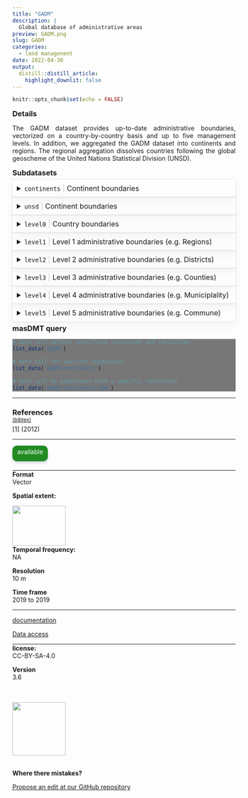 ```yaml
---
title: "GADM"
description: |
  Global database of administrative areas
preview: GADM.png
slug: GADM
categories:
  - land managenent
date: 2022-04-30
output:
  distill::distill_article:
    highlight_downlit: false
---
```

  
```r
knitr::opts_chunk$set(echo = FALSE)
```

<div style="width=80%;margin-top:0;margin-bottom:0;">
<h3 style="margin-top:5;margin-bottom:5;">Details</h3>
<p align="justify">
The GADM dataset provides up-to-date administrative boundaries, vectorized on a country-by-country basis and up to five management levels. In addition, we aggregated the GADM dataset into continents and regions. The regional aggregation dissolves countries following the global geoscheme of the United Nations Statistical Division (UNSD).
</p>

<h3 style="margin-top:5;margin-bottom:5;">Subdatasets</h3>
<details style='cursor:pointer;border:none;box-shadow: rgba(0, 0, 0, 0.05) 0px 6px 24px 0px, rgba(0, 0, 0, 0.08) 0px 0px 0px 1px;padding:10px;margin:0;'>
<summary style="font-size:16px;">`continents`<span style="color:#C8C8C8;"> | </span>Continent boundaries</summary>
<hr style="margin-top:0;margin-bottom:20px;">
|content|description|
|-------|-----------|
|ogc_fid|Unique feature identifier|
|region|Continent name|
</details>
<details style='cursor:pointer;border:none;box-shadow: rgba(0, 0, 0, 0.05) 0px 6px 24px 0px, rgba(0, 0, 0, 0.08) 0px 0px 0px 1px;padding:10px;margin:0;'>
<summary style="font-size:16px;">`unsd`<span style="color:#C8C8C8;"> | </span>Continent boundaries</summary>
<hr style="margin-top:0;margin-bottom:20px;">
|content|description|
|-------|-----------|
|ogc_fid|Unique feature identifier|
|region|Region name|
</details>
<details style='cursor:pointer;border:none;box-shadow: rgba(0, 0, 0, 0.05) 0px 6px 24px 0px, rgba(0, 0, 0, 0.08) 0px 0px 0px 1px;padding:10px;margin:0;'>
<summary style="font-size:16px;">`level0`<span style="color:#C8C8C8;"> | </span>Country boundaries</summary>
<hr style="margin-top:0;margin-bottom:20px;">
|content|description|
|-------|-----------|
|ogc_fid0|Unique feature identifier|
|gid_0|Country ISO3 code|
|name_0|Country name|
</details>
<details style='cursor:pointer;border:none;box-shadow: rgba(0, 0, 0, 0.05) 0px 6px 24px 0px, rgba(0, 0, 0, 0.08) 0px 0px 0px 1px;padding:10px;margin:0;'>
<summary style="font-size:16px;">`level1`<span style="color:#C8C8C8;"> | </span>Level 1 administrative boundaries (e.g. Regions)</summary>
<hr style="margin-top:0;margin-bottom:20px;">
|content|description|
|-------|-----------|
|ogc_fid0|Unique feature identifier|
|gid_0|Country ISO3 code|
|name_0|Country name|
|gif_1|Unique identifier of administrative area (level 1)|
|name_1|Name of administrative area (level 1)|
|engtype_1|Type of administrative area (English name)|
</details>
<details style='cursor:pointer;border:none;box-shadow: rgba(0, 0, 0, 0.05) 0px 6px 24px 0px, rgba(0, 0, 0, 0.08) 0px 0px 0px 1px;padding:10px;margin:0;'>
<summary style="font-size:16px;">`level2`<span style="color:#C8C8C8;"> | </span>Level 2 administrative boundaries (e.g. Districts)</summary>
<hr style="margin-top:0;margin-bottom:20px;">
|content|description|
|-------|-----------|
|ogc_fid0|Unique feature identifier|
|gid_0|Country ISO3 code|
|name_0|Country name|
|gif_1|Unique identifier of administrative area (level 1)|
|name_1|Name of administrative area (level 1)|
|gid_2|Unique identifier of administrative area (level 2)|
|name_2|Name of administrative area (level 2)|
|engtype_2|Type of administrative area (English name)|
</details>
<details style='cursor:pointer;border:none;box-shadow: rgba(0, 0, 0, 0.05) 0px 6px 24px 0px, rgba(0, 0, 0, 0.08) 0px 0px 0px 1px;padding:10px;margin:0;'>
<summary style="font-size:16px;">`level3`<span style="color:#C8C8C8;"> | </span>Level 3 administrative boundaries (e.g. Counties)</summary>
<hr style="margin-top:0;margin-bottom:20px;">
|content|description|
|-------|-----------|
|ogc_fid0|Unique feature identifier|
|gid_0|Country ISO3 code|
|name_0|Country name|
|gif_1|Unique identifier of administrative area (level 1)|
|name_1|Name of administrative area (level 1)|
|gid_2|Unique identifier of administrative area (level 2)|
|name_2|Name of administrative area (level 2)|
|gid_3|Unique identifier of administrative area (level 3)|
|name_3|Name of administrative area (level 3)|
|engtype_3|Type of administrative area (English name)|
</details>
<details style='cursor:pointer;border:none;box-shadow: rgba(0, 0, 0, 0.05) 0px 6px 24px 0px, rgba(0, 0, 0, 0.08) 0px 0px 0px 1px;padding:10px;margin:0;'>
<summary style="font-size:16px;">`level4`<span style="color:#C8C8C8;"> | </span>Level 4 administrative boundaries (e.g. Municiplality)</summary>
<hr style="margin-top:0;margin-bottom:20px;">
|content|description|
|-------|-----------|
|ogc_fid0|Unique feature identifier|
|gid_0|Country ISO3 code|
|name_0|Country name|
|gif_1|Unique identifier of administrative area (level 1)|
|name_1|Name of administrative area (level 1)|
|gid_2|Unique identifier of administrative area (level 2)|
|name_2|Name of administrative area (level 2)|
|gid_3|Unique identifier of administrative area (level 3)|
|name_3|Name of administrative area (level 3)|
|gid_4|Unique identifier of administrative area (level 4)|
|name_4|Name of administrative area (level 4)|
|engtype_4|Type of administrative area (English name)|
</details>
<details style='cursor:pointer;border:none;box-shadow: rgba(0, 0, 0, 0.05) 0px 6px 24px 0px, rgba(0, 0, 0, 0.08) 0px 0px 0px 1px;padding:10px;margin:0;'>
<summary style="font-size:16px;">`level5`<span style="color:#C8C8C8;"> | </span>Level 5 administrative boundaries (e.g. Commune)</summary>
<hr style="margin-top:0;margin-bottom:20px;">
|content|description|
|-------|-----------|
|ogc_fid0|Unique feature identifier|
|gid_0|Country ISO3 code|
|name_0|Country name|
|gif_1|Unique identifier of administrative area (level 1)|
|name_1|Name of administrative area (level 1)|
|gid_2|Unique identifier of administrative area (level 2)|
|name_2|Name of administrative area (level 2)|
|gid_3|Unique identifier of administrative area (level 3)|
|name_3|Name of administrative area (level 3)|
|gid_4|Unique identifier of administrative area (level 4)|
|name_4|Name of administrative area (level 4)|
|gid_5|Unique identifier of administrative area (level 5)|
|name_5|Name of administrative area (level 5)|
|engtype_5|Type of administrative area (English name)|
</details>
<h3 style="margin-top:5;margin-bottom:5;">masDMT query</h3>
<div style="width=80%;margin-top:5;margin-bottom:5;background-color:#777777;">
```r
# data call without specifying subdataset and resolution
list_data("GADM")

# data call for specific subdataset 
list_data("GADM/continents")

# data call to subdataset with a specific resolution
list_data("GADM/continents/10m")
```
</div>
<hr style="margin-top:0;margin-bottom:0;">
<h3 style="margin-bottom:0;">References</h3>
<p style='margin-top:0;margin-bottom:5;'>
             <a target='_blank' href='https://raw.githubusercontent.com/data-catalog/main/_posts/GADM/GADM.bib' download='GADM/GADM.bibtex'><small>(bibtex)</small></a></p>
[1]  (2012)
<hr>
</div>

<aside>
<p style="padding:5px;margin-top:0;margin-bottom:20px;border-radius:10px;text-align:center;background:#228B22;color:#ffffff;height:25px;width:70px;box-shadow: rgba(9, 30, 66, 0.25) 0px 4px 8px -2px, rgba(9, 30, 66, 0.08) 0px 0px 0px 1px;">available</p>
<hr style="margin-top:0;margin-bottom:0;">
<p style="margin-top:0;margin-bottom:0;">**Format**</p>
<p style="margin-top:0;">Vector</p>
<p style="margin-top:0;">**Spatial extent:**</p>
<img src="GADM_extent.png" width=120, height=90>
<p style="margin-top:0;margin-bottom:0;">**Temporal frequency:**</p>
<p style="margin-top:0;">NA</p>
<p style="margin-top:0;margin-bottom:0;">**Resolution**</p>
<p style="margin-top:0;">10 m</p>
<p style="margin-top:0;margin-bottom:0;">**Time frame**</p>
<p style="margin-top:0;">2019 to 2019</p>
<hr style="margin-top:0;margin-bottom:0;">
<p><p style='margin-top:0;margin-bottom:0;'><a style='margin:0;padding:0;' href='https://gadm.org/'>documentation</a></p></p>
<p><p style='margin-top:0;margin-bottom:0;'><a style='margin:0;padding:0;' href='https://gadm.org/'>Data access</a></p></p>
<hr style="margin-top:0;margin-bottom:0;">
<p style="margin-top:0;margin-bottom:0;">**license:**</p>
<p style="margin-top:0;">CC-BY-SA-4.0</p>
<p style="margin-top:0;margin-bottom:0;">**Version**</p>
<p style="margin-top:0;">3.6</p>
<br>
<br>
<img src="https://raw.githubusercontent.com/macroecology-society/masDMT/master/docs/sidebar_credits.png" width="120;">
<br>
<br>
<p style="margin-bottom:0;padding:0;">**Where there  mistakes?**</p>
<p><a href='https://github.com/macroecology-society/data-catalog/tree/main/_posts/GADM/GADM.yml'>Propose an edit at our GitHub repository</a></p>
</aside>
